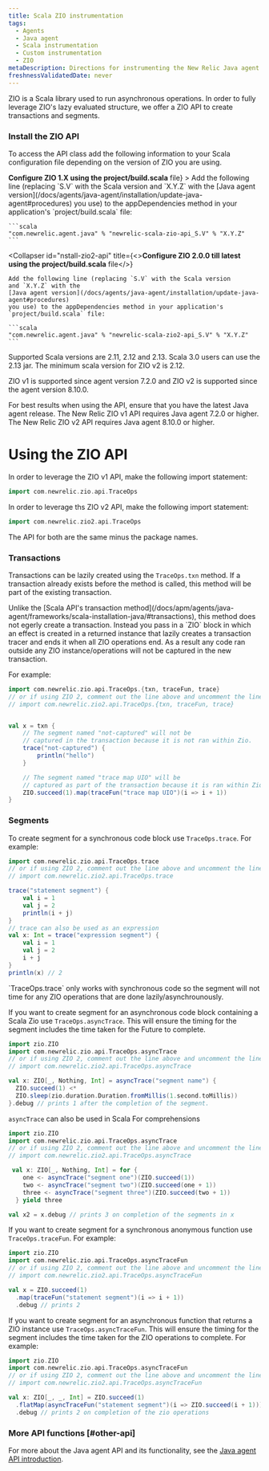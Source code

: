 ```yaml
---
title: Scala ZIO instrumentation
tags:
  - Agents
  - Java agent
  - Scala instrumentation
  - Custom instrumentation
  - ZIO
metaDescription: Directions for instrumenting the New Relic Java agent with Scala applications using the ZIO libreary.
freshnessValidatedDate: never
---
```


ZIO is a Scala library used to run asynchronous operations. In order to fully leverage ZIO's lazy evaluated structure, 
we offer a ZIO API to create transactions and segments.

### Install the ZIO API

To access the API class add the following information to your Scala configuration file depending on the version of ZIO you are using.

<CollapserGroup>
  <Collapser
    id="install-zio1-api"
    title={<><strong>Configure ZIO 1.X using the project/build.scala</strong> file</>}
  >
    Add the following line (replacing `S.V` with the Scala version
    and `X.Y.Z` with the
    [Java agent version](/docs/agents/java-agent/installation/update-java-agent#procedures)
    you use) to the appDependencies method in your application's
    `project/build.scala` file:

    ```scala
    "com.newrelic.agent.java" % "newrelic-scala-zio-api_S.V" % "X.Y.Z"
    ```
  </Collapser>

  <Collapser
    id="nstall-zio2-api"
    title={<><strong>Configure ZIO 2.0.0 till latest using the project/build.scala</strong> file</>}
  >
    Add the following line (replacing `S.V` with the Scala version
    and `X.Y.Z` with the
    [Java agent version](/docs/agents/java-agent/installation/update-java-agent#procedures)
    you use) to the appDependencies method in your application's
    `project/build.scala` file:

    ```scala
    "com.newrelic.agent.java" % "newrelic-scala-zio2-api_S.V" % "X.Y.Z"
    ```
  </Collapser>

</CollapserGroup>

Supported Scala versions are 2.11, 2.12 and 2.13. Scala 3.0 users can use the 2.13 jar. 
The minimum scala version for ZIO v2 is 2.12.

ZIO v1 is supported since agent version 7.2.0 and ZIO v2 is supported since the agent version 8.10.0.

<Callout variant="important">
  For best results when using the API, ensure that you have the latest Java agent
  release. 
  The New Relic ZIO v1 API requires Java agent 7.2.0 or higher. 
  The New Relic ZIO v2 API requires Java agent 8.10.0 or higher.
</Callout>

# Using the ZIO API

In order to leverage the ZIO v1 API, make the following import statement:

```scala
import com.newrelic.zio.api.TraceOps
```

In order to leverage ths ZIO v2 API, make the following import statement:

```scala
import com.newrelic.zio2.api.TraceOps
```

The API for both are the same minus the package names.

### Transactions

Transactions can be lazily created using the `TraceOps.txn` method. 
If a transaction already exists before the method is called, this method will be part of the existing transaction.

<Callout variant="important">
  Unlike the [Scala API's transaction method](/docs/apm/agents/java-agent/frameworks/scala-installation-java/#transactions),
  this method does not egerly create a transaction. Instead you pass in a `ZIO` block in which an effect is created in a returned instance
  that lazily creates a transaction tracer and ends it when all ZIO operations end. 
  As a result any code ran outside any ZIO instance/operations will not be captured in the new transaction. 
</Callout>

For example:
```scala
import com.newrelic.zio.api.TraceOps.{txn, traceFun, trace}
// or if using ZIO 2, comment out the line above and uncomment the line below
// import com.newrelic.zio2.api.TraceOps.{txn, traceFun, trace}


val x = txn {
    // The segment named "not-captured" will not be
    // captured in the transaction because it is not ran within Zio.
    trace("not-captured") {
        println("hello")
    } 

    // The segment named "trace map UIO" will be 
    // captured as part of the transaction because it is ran within Zio.
    ZIO.succeed(1).map(traceFun("trace map UIO")(i => i + 1))
}
```

### Segments

To create segment for a synchronous code block use `TraceOps.trace`. For
example:

```scala
import com.newrelic.zio.api.TraceOps.trace
// or if using ZIO 2, comment out the line above and uncomment the line below
// import com.newrelic.zio2.api.TraceOps.trace

trace("statement segment") {
    val i = 1
    val j = 2
    println(i + j)
}
// trace can also be used as an expression
val x: Int = trace("expression segment") {
    val i = 1
    val j = 2
    i + j
}
println(x) // 2
```

<Callout variant="important">
  `TraceOps.trace` only works with synchronous code so the segment will not time for 
  any ZIO operations that are done lazily/asynchrounously.
</Callout>

If you want to create segment for an asynchronous code block containing a Scala
Zio use `TraceOps.asyncTrace`. This will ensure the timing for the segment
includes the time taken for the Future to complete.

```scala
import zio.ZIO
import com.newrelic.zio.api.TraceOps.asyncTrace
// or if using ZIO 2, comment out the line above and uncomment the line below
// import com.newrelic.zio2.api.TraceOps.asyncTrace

val x: ZIO[_, Nothing, Int] = asyncTrace("segment name") {
  ZIO.succeed(1) <*
  ZIO.sleep(zio.duration.Duration.fromMillis(1.second.toMillis))
}.debug // prints 1 after the completion of the segment.

```

`asyncTrace` can also be used in Scala For comprehensions

```scala
import zio.ZIO
import com.newrelic.zio.api.TraceOps.asyncTrace
// or if using ZIO 2, comment out the line above and uncomment the line below
// import com.newrelic.zio2.api.TraceOps.asyncTrace

 val x: ZIO[_, Nothing, Int] = for {
    one <- asyncTrace("segment one")(ZIO.succeed(1))
    two <- asyncTrace("segment two")(ZIO.succeed(one + 1))
    three <- asyncTrace("segment three")(ZIO.succeed(two + 1))
  } yield three

val x2 = x.debug // prints 3 on completion of the segments in x
```

If you want to create segment for a synchronous anonymous function use
`TraceOps.traceFun`. For example:

```scala
import zio.ZIO
import com.newrelic.zio.api.TraceOps.asyncTraceFun
// or if using ZIO 2, comment out the line above and uncomment the line below
// import com.newrelic.zio2.api.TraceOps.asyncTraceFun

val x = ZIO.succeed(1)
  .map(traceFun("statement segment")(i => i + 1))
  .debug // prints 2

```
If you want to create segment for an asynchronous function that returns a ZIO instance 
use `TraceOps.asyncTraceFun`. This will ensure the timing for the segment
includes the time taken for the ZIO operations to complete. For example:

```scala
import zio.ZIO
import com.newrelic.zio.api.TraceOps.asyncTraceFun
// or if using ZIO 2, comment out the line above and uncomment the line below
// import com.newrelic.zio2.api.TraceOps.asyncTraceFun

val x: ZIO[_, _, Int] = ZIO.succeed(1)
  .flatMap(asyncTraceFun("statement segment")(i => ZIO.succeed(i + 1)))
  .debug // prints 2 on completion of the zio operations
```

### More API functions [#other-api]

For more about the Java agent API and its functionality, see the [Java agent API introduction](/docs/agents/java-agent/custom-instrumentation/java-agent-api).